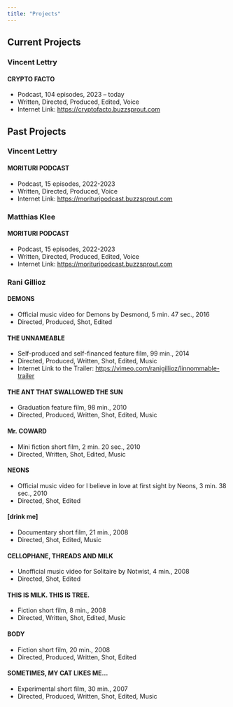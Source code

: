 ```yaml
---
title: "Projects"
---
```

  
## Current Projects

### Vincent Lettry

#### CRYPTO FACTO 
- Podcast, 104 episodes, 2023 – today
- Written, Directed, Produced, Edited, Voice
- Internet Link: <https://cryptofacto.buzzsprout.com>
  
## Past Projects

### Vincent Lettry

#### MORITURI PODCAST
- Podcast, 15 episodes, 2022-2023
- Written, Directed, Produced, Voice
- Internet Link: <https://morituripodcast.buzzsprout.com>
  
  
### Matthias Klee

#### MORITURI PODCAST
- Podcast, 15 episodes, 2022-2023
- Written, Directed, Produced, Edited, Voice
- Internet Link: <https://morituripodcast.buzzsprout.com>
  
  
### Rani Gillioz
<!-- Internet Link to access the complete portfolio: <https://vimeo.com/showcase/3035516> -->
  
<!-- As the videos are private, please enter the following password to view them. Password: portfolio2024 -->
  
#### DEMONS
- Official music video for Demons by Desmond, 5 min. 47 sec., 2016
- Directed, Produced, Shot, Edited
<!-- - Internet Link: <https://www.youtube.com/watch?v=-2pybXsnrkc> -->
  
#### THE UNNAMEABLE
- Self-produced and self-financed feature film, 99 min., 2014
- Directed, Produced, Written, Shot, Edited, Music
<!-- - Internet Link to the Feature Film: <http://vimeo.com/ranigillioz/innommable> -->
- Internet Link to the Trailer: <https://vimeo.com/ranigillioz/linnommable-trailer>
  
#### THE ANT THAT SWALLOWED THE SUN
- Graduation feature film, 98 min., 2010
- Directed, Produced, Written, Shot, Edited, Music
<!-- - Internet Link: <http://vimeo.com/ranigillioz/lafourmi> -->
  
#### Mr. COWARD
- Mini fiction short film, 2 min. 20 sec., 2010
- Directed, Written, Shot, Edited, Music
<!-- - Internet Link: <http://vimeo.com/ranigillioz/mrcoward> -->
  
#### NEONS
- Official music video for I believe in love at first sight by Neons, 3 min. 38 sec., 2010
- Directed, Shot, Edited
<!-- - Internet Link: <http://vimeo.com/ranigillioz/neons> -->
  
#### [drink me]
- Documentary short film, 21 min., 2008
- Directed, Shot, Edited, Music
<!-- - Internet Link: <http://vimeo.com/ranigillioz/drinkme> -->
  
#### CELLOPHANE, THREADS AND MILK
- Unofficial music video for Solitaire by Notwist, 4 min., 2008
- Directed, Shot, Edited
<!-- - Internet Link: <http://vimeo.com/ranigillioz/cellophane> -->
  
#### THIS IS MILK. THIS IS TREE.
- Fiction short film, 8 min., 2008
- Directed, Written, Shot, Edited, Music
<!-- - Internet Link: <http://vimeo.com/ranigillioz/milkandtree> -->
  
#### BODY
- Fiction short film, 20 min., 2008
- Directed, Produced, Written, Shot, Edited
<!-- - Internet Link: <http://vimeo.com/ranigillioz/body> -->
  
#### SOMETIMES, MY CAT LIKES ME…
- Experimental short film, 30 min., 2007
- Directed, Produced, Written, Shot, Edited, Music
<!-- - Internet Link: <http://vimeo.com/ranigillioz/monchat> -->
  
